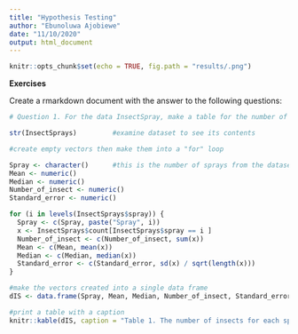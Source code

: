 ```yaml
---
title: "Hypothesis Testing"
author: "Ebunoluwa Ajobiewe"
date: "11/10/2020"
output: html_document
---
```


```r
knitr::opts_chunk$set(echo = TRUE, fig.path = "results/.png")
```

**Exercises**

Create a rmarkdown document with the answer to the following questions: 

```r
# Question 1. For the data InsectSpray, make a table for the number of insects for each spray with the mean, median and standard error. Note: Use knitr::kable(), or a similar function to print the table with its caption.

str(InsectSprays)         #examine dataset to see its contents

#create empty vectors then make them into a "for" loop

Spray <- character()      #this is the number of sprays from the dataset
Mean <- numeric()         
Median <- numeric()
Number_of_insect <- numeric()
Standard_error <- numeric()

for (i in levels(InsectSprays$spray)) {
  Spray <- c(Spray, paste("Spray", i))
  x <- InsectSprays$count[InsectSprays$spray == i ]
  Number_of_insect <- c(Number_of_insect, sum(x))
  Mean <- c(Mean, mean(x)) 
  Median <- c(Median, median(x)) 
  Standard_error <- c(Standard_error, sd(x) / sqrt(length(x)))     
}

#make the vectors created into a single data frame
dIS <- data.frame(Spray, Mean, Median, Number_of_insect, Standard_error)

#print a table with a caption
knitr::kable(dIS, caption = "Table 1. The number of insects for each spray with the mean, median and standard error for the InsectSprays dataframe from base R.")

```
```r

```



